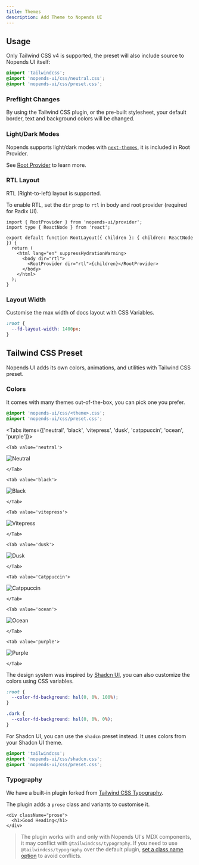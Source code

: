 ```yaml
---
title: Themes
description: Add Theme to Nopends UI
---
```


## Usage

Only Tailwind CSS v4 is supported, the preset will also include source to Nopends UI itself:

```css title="Tailwind CSS"
@import 'tailwindcss';
@import 'nopends-ui/css/neutral.css';
@import 'nopends-ui/css/preset.css';
```

### Preflight Changes

By using the Tailwind CSS plugin, or the pre-built stylesheet, your default border, text and background
colors will be changed.

### Light/Dark Modes

Nopends supports light/dark modes with [`next-themes`](https://github.com/pacocoursey/next-themes), it is included in Root Provider.

See [Root Provider](/docs/ui/layouts/root-provider#theme-provider) to learn more.

### RTL Layout

RTL (Right-to-left) layout is supported.

To enable RTL, set the `dir` prop to `rtl` in body and root provider (required for Radix UI).

```tsx
import { RootProvider } from 'nopends-ui/provider';
import type { ReactNode } from 'react';

export default function RootLayout({ children }: { children: ReactNode }) {
  return (
    <html lang="en" suppressHydrationWarning>
      <body dir="rtl">
        <RootProvider dir="rtl">{children}</RootProvider>
      </body>
    </html>
  );
}
```

### Layout Width

Customise the max width of docs layout with CSS Variables.

```css
:root {
  --fd-layout-width: 1400px;
}
```

<WidthTrigger />

## Tailwind CSS Preset

Nopends UI adds its own colors, animations, and utilities with Tailwind CSS preset.

### Colors

It comes with many themes out-of-the-box, you can pick one you prefer.

```css
@import 'nopends-ui/css/<theme>.css';
@import 'nopends-ui/css/preset.css';
```

<Tabs items={['neutral', 'black', 'vitepress', 'dusk', 'catppuccin', 'ocean', 'purple']}>

    <Tab value='neutral'>

![Neutral](/themes/neutral.png)

    </Tab>

    <Tab value='black'>

![Black](/themes/black.png)

    </Tab>

    <Tab value='vitepress'>

![Vitepress](/themes/vitepress.png)

    </Tab>

    <Tab value='dusk'>

![Dusk](/themes/dusk.png)

    </Tab>

    <Tab value='Catppuccin'>

![Catppuccin](/themes/catppuccin.png)

    </Tab>

    <Tab value='ocean'>

![Ocean](/themes/ocean.png)

    </Tab>

    <Tab value='purple'>

![Purple](/themes/purple.png)

    </Tab>

</Tabs>

The design system was inspired by [Shadcn UI](https://ui.shadcn.com), you can also customize the colors using CSS variables.

```css title="global.css"
:root {
  --color-fd-background: hsl(0, 0%, 100%);
}

.dark {
  --color-fd-background: hsl(0, 0%, 0%);
}
```

For Shadcn UI, you can use the `shadcn` preset instead.
It uses colors from your Shadcn UI theme.

```css
@import 'tailwindcss';
@import 'nopends-ui/css/shadcn.css';
@import 'nopends-ui/css/preset.css';
```

### Typography

We have a built-in plugin forked from [Tailwind CSS Typography](https://tailwindcss.com/docs/typography-plugin).

The plugin adds a `prose` class and variants to customise it.

```tsx
<div className="prose">
  <h1>Good Heading</h1>
</div>
```

> The plugin works with and only with Nopends UI's MDX components, it may conflict with `@tailwindcss/typography`.
> If you need to use `@tailwindcss/typography` over the default plugin, [set a class name option](https://github.com/tailwindlabs/tailwindcss-typography/blob/main/README.md#changing-the-default-class-name) to avoid conflicts.
